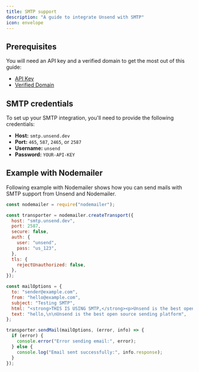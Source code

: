 ```yaml
---
title: SMTP support
description: "A guide to integrate Unsend with SMTP"
icon: envelope  
---
```


## Prerequisites 

You will need an API key and a verified domain to get the most out of this guide:

- [API Key](https://app.unsend.dev/dev-settings/api-keys)
- [Verified Domain](https://app.unsend.dev/domains)

## SMTP credentials

To set up your SMTP integration, you'll need to provide the following credentials:

- **Host:** ```smtp.unsend.dev```
- **Port:** ```465```, ```587```, ```2465```, or ```2587```
- **Username:** ```unsend```
- **Password:** ```YOUR-API-KEY```

## Example with Nodemailer

Following example with Nodemailer shows how you can send mails with SMTP support from Unsend and Nodemailer.

```javascript
const nodemailer = require("nodemailer");

const transporter = nodemailer.createTransport({
  host: "smtp.unsend.dev",
  port: 2587,
  secure: false,
  auth: {
    user: "unsend",
    pass: "us_123",
  },
  tls: {
    rejectUnauthorized: false,
  },
});

const mailOptions = {
  to: "sender@example.com",
  from: "hello@example.com",
  subject: "Testing SMTP",
  html: "<strong>THIS IS USING SMTP,</strong><p>Unsend is the best open source sending platform<p><p>check out <a href='https://unsend.dev'>unsend.dev</a>",
  text: "hello,\n\nUnsend is the best open source sending platform",
};

transporter.sendMail(mailOptions, (error, info) => {
  if (error) {
    console.error("Error sending email:", error);
  } else {
    console.log("Email sent successfully:", info.response);
  }
});
```
